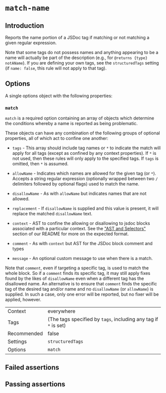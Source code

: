 # `match-name`

## Introduction

Reports the name portion of a JSDoc tag if matching or not matching
a given regular expression.

Note that some tags do not possess names and anything appearing to be a
name will actually be part of the description (e.g., for
`@returns {type} notAName`). If you are defining your own tags, see the
`structuredTags` setting (if `name: false`, this rule will not apply to
that tag).

## Options

A single options object with the following properties:

### `match`

`match` is a required option containing an array of objects which determine
the conditions whereby a name is reported as being problematic.

These objects can have any combination of the following groups of optional
properties, all of which act to confine one another:

- `tags` - This array should include tag names or `*` to indicate the
  match will apply for all tags (except as confined by any context
  properties). If `*` is not used, then these rules will only apply to
  the specified tags. If `tags` is omitted, then `*` is assumed.

- `allowName` - Indicates which names are allowed for the given tag (or `*`).
    Accepts a string regular expression (optionally wrapped between two
    `/` delimiters followed by optional flags) used to match the name.
- `disallowName` - As with `allowName` but indicates names that are not
    allowed.
- `replacement` - If `disallowName` is supplied and this value is present, it
    will replace the matched `disallowName` text.

- `context` - AST to confine the allowing or disallowing to jsdoc blocks
    associated with a particular context. See the
    ["AST and Selectors"](../#advanced-ast-and-selectors)
    section of our README for more on the expected format.
- `comment` - As with `context` but AST for the JSDoc block comment and types

- `message` - An optional custom message to use when there is a match.

Note that `comment`, even if targeting a specific tag, is used to match the
whole block. So if a `comment` finds its specific tag, it may still apply
fixes found by the likes of `disallowName` even when a different tag has the
disallowed name. An alternative is to ensure that `comment` finds the specific
tag of the desired tag and/or name and no `disallowName` (or `allowName`) is
supplied. In such a case, only one error will be reported, but no fixer will
be applied, however.

|||
|---|---|
|Context|everywhere|
|Tags|(The tags specified by `tags`, including any tag if `*` is set)|
|Recommended|false|
|Settings|`structuredTags`|
|Options|`match`|


## Failed assertions

<Assertions rule="matchName" />

## Passing assertions

<Assertions rule="matchName" passing />
